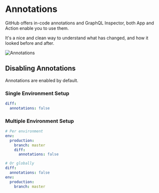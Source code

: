 # Annotations

GitHub offers in-code annotations and GraphQL Inspector, both App and Action enable you to use them.

It's a nice and clean way to understand what has changed, and how it looked before and after.

![Annotations](/assets/img/cli/github.jpg)

## Disabling Annotations

Annotations are enabled by default.

### Single Environment Setup

```yaml
diff:
  annotations: false
```

### Multiple Environment Setup

```yaml
# Per environment
env:
  production:
    branch: master
    diff:
      annotations: false

# Or globally
diff:
  annotations: false
env:
  production:
    branch: master
```
